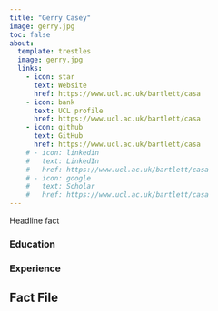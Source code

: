 ```yaml
---
title: "Gerry Casey"
image: gerry.jpg
toc: false
about: 
  template: trestles
  image: gerry.jpg
  links:
    - icon: star
      text: Website
      href: https://www.ucl.ac.uk/bartlett/casa
    - icon: bank
      text: UCL profile
      href: https://www.ucl.ac.uk/bartlett/casa
    - icon: github
      text: GitHub
      href: https://www.ucl.ac.uk/bartlett/casa
    # - icon: linkedin
    #   text: LinkedIn
    #   href: https://www.ucl.ac.uk/bartlett/casa
    # - icon: google
    #   text: Scholar
    #   href: https://www.ucl.ac.uk/bartlett/casa
---
```


Headline fact

### Education

### Experience

## Fact File